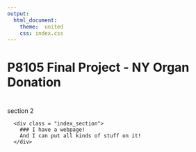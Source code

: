 ```yaml
---
output:
  html_document:
    theme:  united
    css: index.css
---
```



<div class="cd-fixed-bg cd-fixed-bg--1"> 
  <h1>P8105 Final Project - NY Organ Donation <h1>
</div> 

<div class="cd-fixed-bg cd-fixed-bg--2"> 
  section 2 
</div> 

<div class="cd-scrolling-bg cd-scrolling-bg--color-2">
  <div class="cd-scrolling-bg__content">
      <div class = "index_section">  
        ### I have a webpage!
        And I can put all kinds of stuff on it!
      </div>
  </div> 
</div> 


```r

```

